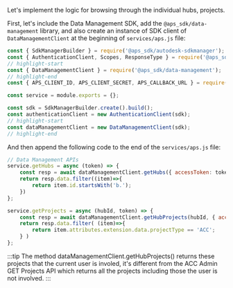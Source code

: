 Let's implement the logic for browsing through the individual hubs, projects.

First, let's include the Data Management SDK, add the `@aps_sdk/data-management` library, and also create an instance of
SDK client of `DataManagementClient` at the beginning of `services/aps.js` file:
```js title="services/aps.js"
const { SdkManagerBuilder } = require('@aps_sdk/autodesk-sdkmanager');
const { AuthenticationClient, Scopes, ResponseType } = require('@aps_sdk/authentication');
// highlight-start
const { DataManagementClient } = require('@aps_sdk/data-management');
// highlight-end
const { APS_CLIENT_ID, APS_CLIENT_SECRET, APS_CALLBACK_URL } = require('../config.js');

const service = module.exports = {};

const sdk = SdkManagerBuilder.create().build();
const authenticationClient = new AuthenticationClient(sdk);
// highlight-start
const dataManagementClient = new DataManagementClient(sdk);
// highlight-end
```

 And then append the following code to the end of the `services/aps.js` file:

```js title="services/aps.js"
// Data Management APIs
service.getHubs = async (token) => {
    const resp = await dataManagementClient.getHubs({ accessToken: token.access_token });
    return resp.data.filter((item)=>{
        return item.id.startsWith('b.');
    })
};

service.getProjects = async (hubId, token) => {
    const resp = await dataManagementClient.getHubProjects(hubId, { accessToken: token.access_token});
    return resp.data.filter( (item)=>{
        return item.attributes.extension.data.projectType == 'ACC';
    } )
};
```
:::tip
The method dataManagementClient.getHubProjects() returns these projects that 
the current user is involed, it's different from the ACC Admin GET Projects API which 
returns all the projects including those the user is not involved.
:::
